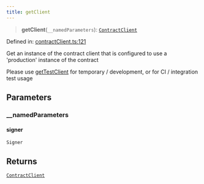 ```yaml
---
title: getClient
---
```


> **getClient**(`__namedParameters`): [`ContractClient`](/api-reference/contracts-sdk/interfaces/ContractClient)

Defined in: [contractClient.ts:121](https://github.com/LIT-Protocol/Vincent/blob/1c902a7c278246adaf4479901c6e2d38e00321e5/packages/libs/contracts-sdk/src/contractClient.ts#L121)

Get an instance of the contract client that is configured to use a 'production' instance of the contract

Please use [getTestClient](./getTestClient) for temporary / development, or for CI / integration test usage

## Parameters

### \_\_namedParameters

#### signer

`Signer`

## Returns

[`ContractClient`](/api-reference/contracts-sdk/interfaces/ContractClient)

